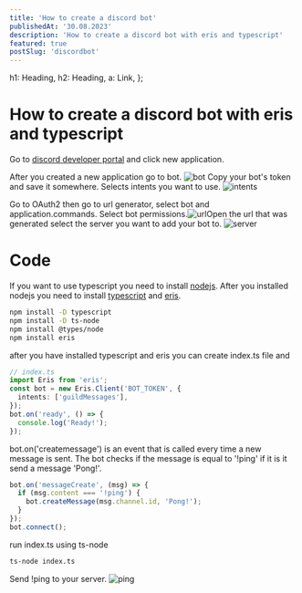 ```yaml
---
title: 'How to create a discord bot'
publishedAt: '30.08.2023'
description: 'How to create a discord bot with eris and typescript'
featured: true
postSlug: 'discordbot'
---
```


  h1: Heading,
  h2: Heading,
  a: Link,
};

<GoBack />

# How to create a discord bot with eris and typescript

Go to [discord developer portal](https://discord.com/developers/applications)
and click new application.

After you created a new application go to bot. ![bot](/images/discord/bot.png)
Copy your bot's token and save it somewhere. Selects intents you want to use.
![intents](/images/discord/intents.png)

Go to OAuth2 then go to url generator, select bot and application.commands.
Select bot permissions.![url](/images/discord/url.png)Open the url that was
generated select the server you want to add your bot to.
![server](/images/discord/server.png)

# Code

If you want to use typescript you need to install
[nodejs](https://nodejs.org/en). After you installed nodejs you need to install
[typescript](https://www.typescriptlang.org/) and
[eris](https://abal.moe/Eris/).

```bash
npm install -D typescript
npm install -D ts-node
npm install @types/node
npm install eris
```

after you have installed typescript and eris you can create index.ts file and

```typescript
// index.ts
import Eris from 'eris';
const bot = new Eris.Client('BOT_TOKEN', {
  intents: ['guildMessages'],
});
bot.on('ready', () => {
  console.log('Ready!');
});
```

bot.on('createmessage') is an event that is called every time a new message is
sent. The bot checks if the message is equal to '!ping' if it is it send a
message 'Pong!'.

```typescript
bot.on('messageCreate', (msg) => {
  if (msg.content === '!ping') {
    bot.createMessage(msg.channel.id, 'Pong!');
  }
});
bot.connect();
```

run index.ts using ts-node

```bash
ts-node index.ts
```

Send !ping to your server. ![ping](/images/discord/ping.png)
